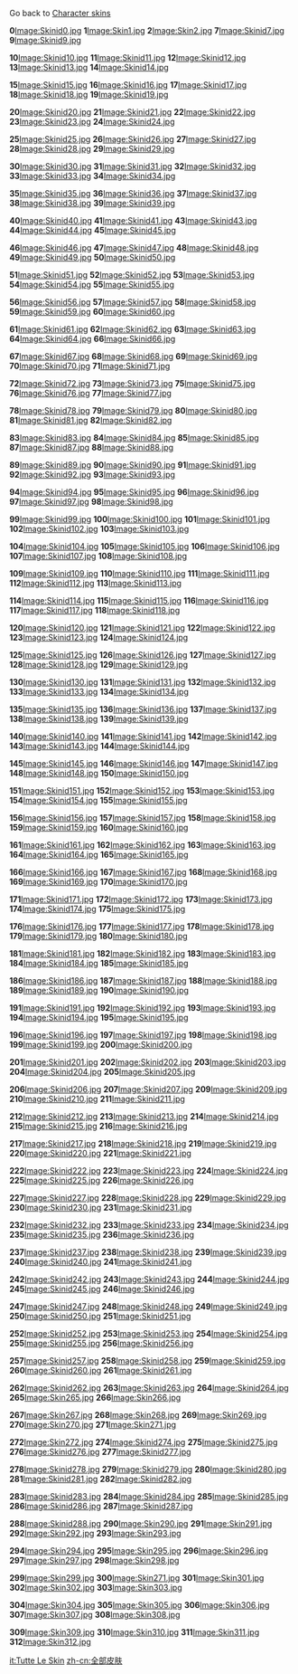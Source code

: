 Go back to [[/Character_Skins.md|Character skins]]

'''0'''[[/Image:Skinid0.jpg.md|Image:Skinid0.jpg]]
'''1 '''[[/Image:Skin1.jpg.md|Image:Skin1.jpg]]
'''2 '''[[/Image:Skin2.jpg.md|Image:Skin2.jpg]]
'''7'''[[/Image:Skinid7.jpg.md|Image:Skinid7.jpg]]
'''9'''[[/Image:Skinid9.jpg.md|Image:Skinid9.jpg]]

'''10'''[[/Image:Skinid10.jpg.md|Image:Skinid10.jpg]]
'''11'''[[/Image:Skinid11.jpg.md|Image:Skinid11.jpg]]
'''12'''[[/Image:Skinid12.jpg.md|Image:Skinid12.jpg]]
'''13'''[[/Image:Skinid13.jpg.md|Image:Skinid13.jpg]]
'''14'''[[/Image:Skinid14.jpg.md|Image:Skinid14.jpg]]

'''15'''[[/Image:Skinid15.jpg.md|Image:Skinid15.jpg]]
'''16'''[[/Image:Skinid16.jpg.md|Image:Skinid16.jpg]]
'''17'''[[/Image:Skinid17.jpg.md|Image:Skinid17.jpg]]
'''18'''[[/Image:Skinid18.jpg.md|Image:Skinid18.jpg]]
'''19'''[[/Image:Skinid19.jpg.md|Image:Skinid19.jpg]]

'''20'''[[/Image:Skinid20.jpg.md|Image:Skinid20.jpg]]
'''21'''[[/Image:Skinid21.jpg.md|Image:Skinid21.jpg]]
'''22'''[[/Image:Skinid22.jpg.md|Image:Skinid22.jpg]]
'''23'''[[/Image:Skinid23.jpg.md|Image:Skinid23.jpg]]
'''24'''[[/Image:Skinid24.jpg.md|Image:Skinid24.jpg]]

'''25'''[[/Image:Skinid25.jpg.md|Image:Skinid25.jpg]]
'''26'''[[/Image:Skinid26.jpg.md|Image:Skinid26.jpg]]
'''27'''[[/Image:Skinid27.jpg.md|Image:Skinid27.jpg]]
'''28'''[[/Image:Skinid28.jpg.md|Image:Skinid28.jpg]]
'''29'''[[/Image:Skinid29.jpg.md|Image:Skinid29.jpg]]

'''30'''[[/Image:Skinid30.jpg.md|Image:Skinid30.jpg]]
'''31'''[[/Image:Skinid31.jpg.md|Image:Skinid31.jpg]]
'''32'''[[/Image:Skinid32.jpg.md|Image:Skinid32.jpg]]
'''33'''[[/Image:Skinid33.jpg.md|Image:Skinid33.jpg]]
'''34'''[[/Image:Skinid34.jpg.md|Image:Skinid34.jpg]]

'''35'''[[/Image:Skinid35.jpg.md|Image:Skinid35.jpg]]
'''36'''[[/Image:Skinid36.jpg.md|Image:Skinid36.jpg]]
'''37'''[[/Image:Skinid37.jpg.md|Image:Skinid37.jpg]]
'''38'''[[/Image:Skinid38.jpg.md|Image:Skinid38.jpg]]
'''39'''[[/Image:Skinid39.jpg.md|Image:Skinid39.jpg]]

'''40'''[[/Image:Skinid40.jpg.md|Image:Skinid40.jpg]]
'''41'''[[/Image:Skinid41.jpg.md|Image:Skinid41.jpg]]
'''43'''[[/Image:Skinid43.jpg.md|Image:Skinid43.jpg]]
'''44'''[[/Image:Skinid44.jpg.md|Image:Skinid44.jpg]]
'''45'''[[/Image:Skinid45.jpg.md|Image:Skinid45.jpg]]

'''46'''[[/Image:Skinid46.jpg.md|Image:Skinid46.jpg]]
'''47'''[[/Image:Skinid47.jpg.md|Image:Skinid47.jpg]]
'''48'''[[/Image:Skinid48.jpg.md|Image:Skinid48.jpg]]
'''49'''[[/Image:Skinid49.jpg.md|Image:Skinid49.jpg]]
'''50'''[[/Image:Skinid50.jpg.md|Image:Skinid50.jpg]]

'''51'''[[/Image:Skinid51.jpg.md|Image:Skinid51.jpg]]
'''52'''[[/Image:Skinid52.jpg.md|Image:Skinid52.jpg]]
'''53'''[[/Image:Skinid53.jpg.md|Image:Skinid53.jpg]]
'''54'''[[/Image:Skinid54.jpg.md|Image:Skinid54.jpg]]
'''55'''[[/Image:Skinid55.jpg.md|Image:Skinid55.jpg]]

'''56'''[[/Image:Skinid56.jpg.md|Image:Skinid56.jpg]]
'''57'''[[/Image:Skinid57.jpg.md|Image:Skinid57.jpg]]
'''58'''[[/Image:Skinid58.jpg.md|Image:Skinid58.jpg]]
'''59'''[[/Image:Skinid59.jpg.md|Image:Skinid59.jpg]]
'''60'''[[/Image:Skinid60.jpg.md|Image:Skinid60.jpg]]

'''61'''[[/Image:Skinid61.jpg.md|Image:Skinid61.jpg]]
'''62'''[[/Image:Skinid62.jpg.md|Image:Skinid62.jpg]]
'''63'''[[/Image:Skinid63.jpg.md|Image:Skinid63.jpg]]
'''64'''[[/Image:Skinid64.jpg.md|Image:Skinid64.jpg]]
'''66'''[[/Image:Skinid66.jpg.md|Image:Skinid66.jpg]]

'''67'''[[/Image:Skinid67.jpg.md|Image:Skinid67.jpg]]
'''68'''[[/Image:Skinid68.jpg.md|Image:Skinid68.jpg]]
'''69'''[[/Image:Skinid69.jpg.md|Image:Skinid69.jpg]]
'''70'''[[/Image:Skinid70.jpg.md|Image:Skinid70.jpg]]
'''71'''[[/Image:Skinid71.jpg.md|Image:Skinid71.jpg]]

'''72'''[[/Image:Skinid72.jpg.md|Image:Skinid72.jpg]]
'''73'''[[/Image:Skinid73.jpg.md|Image:Skinid73.jpg]]
'''75'''[[/Image:Skinid75.jpg.md|Image:Skinid75.jpg]]
'''76'''[[/Image:Skinid76.jpg.md|Image:Skinid76.jpg]]
'''77'''[[/Image:Skinid77.jpg.md|Image:Skinid77.jpg]]

'''78'''[[/Image:Skinid78.jpg.md|Image:Skinid78.jpg]]
'''79'''[[/Image:Skinid79.jpg.md|Image:Skinid79.jpg]]
'''80'''[[/Image:Skinid80.jpg.md|Image:Skinid80.jpg]]
'''81'''[[/Image:Skinid81.jpg.md|Image:Skinid81.jpg]]
'''82'''[[/Image:Skinid82.jpg.md|Image:Skinid82.jpg]]

'''83'''[[/Image:Skinid83.jpg.md|Image:Skinid83.jpg]]
'''84'''[[/Image:Skinid84.jpg.md|Image:Skinid84.jpg]]
'''85'''[[/Image:Skinid85.jpg.md|Image:Skinid85.jpg]]
'''87'''[[/Image:Skinid87.jpg.md|Image:Skinid87.jpg]]
'''88'''[[/Image:Skinid88.jpg.md|Image:Skinid88.jpg]]

'''89'''[[/Image:Skinid89.jpg.md|Image:Skinid89.jpg]]
'''90'''[[/Image:Skinid90.jpg.md|Image:Skinid90.jpg]]
'''91'''[[/Image:Skinid91.jpg.md|Image:Skinid91.jpg]]
'''92'''[[/Image:Skinid92.jpg.md|Image:Skinid92.jpg]]
'''93'''[[/Image:Skinid93.jpg.md|Image:Skinid93.jpg]]

'''94'''[[/Image:Skinid94.jpg.md|Image:Skinid94.jpg]]
'''95'''[[/Image:Skinid95.jpg.md|Image:Skinid95.jpg]]
'''96'''[[/Image:Skinid96.jpg.md|Image:Skinid96.jpg]]
'''97'''[[/Image:Skinid97.jpg.md|Image:Skinid97.jpg]]
'''98'''[[/Image:Skinid98.jpg.md|Image:Skinid98.jpg]]

'''99'''[[/Image:Skinid99.jpg.md|Image:Skinid99.jpg]]
'''100'''[[/Image:Skinid100.jpg.md|Image:Skinid100.jpg]]
'''101'''[[/Image:Skinid101.jpg.md|Image:Skinid101.jpg]]
'''102'''[[/Image:Skinid102.jpg.md|Image:Skinid102.jpg]]
'''103'''[[/Image:Skinid103.jpg.md|Image:Skinid103.jpg]]

'''104'''[[/Image:Skinid104.jpg.md|Image:Skinid104.jpg]]
'''105'''[[/Image:Skinid105.jpg.md|Image:Skinid105.jpg]]
'''106'''[[/Image:Skinid106.jpg.md|Image:Skinid106.jpg]]
'''107'''[[/Image:Skinid107.jpg.md|Image:Skinid107.jpg]]
'''108'''[[/Image:Skinid108.jpg.md|Image:Skinid108.jpg]]

'''109'''[[/Image:Skinid109.jpg.md|Image:Skinid109.jpg]]
'''110'''[[/Image:Skinid110.jpg.md|Image:Skinid110.jpg]]
'''111'''[[/Image:Skinid111.jpg.md|Image:Skinid111.jpg]]
'''112'''[[/Image:Skinid112.jpg.md|Image:Skinid112.jpg]]
'''113'''[[/Image:Skinid113.jpg.md|Image:Skinid113.jpg]]

'''114'''[[/Image:Skinid114.jpg.md|Image:Skinid114.jpg]]
'''115'''[[/Image:Skinid115.jpg.md|Image:Skinid115.jpg]]
'''116'''[[/Image:Skinid116.jpg.md|Image:Skinid116.jpg]]
'''117'''[[/Image:Skinid117.jpg.md|Image:Skinid117.jpg]]
'''118'''[[/Image:Skinid118.jpg.md|Image:Skinid118.jpg]]

'''120'''[[/Image:Skinid120.jpg.md|Image:Skinid120.jpg]]
'''121'''[[/Image:Skinid121.jpg.md|Image:Skinid121.jpg]]
'''122'''[[/Image:Skinid122.jpg.md|Image:Skinid122.jpg]]
'''123'''[[/Image:Skinid123.jpg.md|Image:Skinid123.jpg]]
'''124'''[[/Image:Skinid124.jpg.md|Image:Skinid124.jpg]]

'''125'''[[/Image:Skinid125.jpg.md|Image:Skinid125.jpg]]
'''126'''[[/Image:Skinid126.jpg.md|Image:Skinid126.jpg]]
'''127'''[[/Image:Skinid127.jpg.md|Image:Skinid127.jpg]]
'''128'''[[/Image:Skinid128.jpg.md|Image:Skinid128.jpg]]
'''129'''[[/Image:Skinid129.jpg.md|Image:Skinid129.jpg]]

'''130'''[[/Image:Skinid130.jpg.md|Image:Skinid130.jpg]]
'''131'''[[/Image:Skinid131.jpg.md|Image:Skinid131.jpg]]
'''132'''[[/Image:Skinid132.jpg.md|Image:Skinid132.jpg]]
'''133'''[[/Image:Skinid133.jpg.md|Image:Skinid133.jpg]]
'''134'''[[/Image:Skinid134.jpg.md|Image:Skinid134.jpg]]

'''135'''[[/Image:Skinid135.jpg.md|Image:Skinid135.jpg]]
'''136'''[[/Image:Skinid136.jpg.md|Image:Skinid136.jpg]]
'''137'''[[/Image:Skinid137.jpg.md|Image:Skinid137.jpg]]
'''138'''[[/Image:Skinid138.jpg.md|Image:Skinid138.jpg]]
'''139'''[[/Image:Skinid139.jpg.md|Image:Skinid139.jpg]]

'''140'''[[/Image:Skinid140.jpg.md|Image:Skinid140.jpg]]
'''141'''[[/Image:Skinid141.jpg.md|Image:Skinid141.jpg]]
'''142'''[[/Image:Skinid142.jpg.md|Image:Skinid142.jpg]]
'''143'''[[/Image:Skinid143.jpg.md|Image:Skinid143.jpg]]
'''144'''[[/Image:Skinid144.jpg.md|Image:Skinid144.jpg]]

'''145'''[[/Image:Skinid145.jpg.md|Image:Skinid145.jpg]]
'''146'''[[/Image:Skinid146.jpg.md|Image:Skinid146.jpg]]
'''147'''[[/Image:Skinid147.jpg.md|Image:Skinid147.jpg]]
'''148'''[[/Image:Skinid148.jpg.md|Image:Skinid148.jpg]]
'''150'''[[/Image:Skinid150.jpg.md|Image:Skinid150.jpg]]

'''151'''[[/Image:Skinid151.jpg.md|Image:Skinid151.jpg]]
'''152'''[[/Image:Skinid152.jpg.md|Image:Skinid152.jpg]]
'''153'''[[/Image:Skinid153.jpg.md|Image:Skinid153.jpg]]
'''154'''[[/Image:Skinid154.jpg.md|Image:Skinid154.jpg]]
'''155'''[[/Image:Skinid155.jpg.md|Image:Skinid155.jpg]]

'''156'''[[/Image:Skinid156.jpg.md|Image:Skinid156.jpg]]
'''157'''[[/Image:Skinid157.jpg.md|Image:Skinid157.jpg]]
'''158'''[[/Image:Skinid158.jpg.md|Image:Skinid158.jpg]]
'''159'''[[/Image:Skinid159.jpg.md|Image:Skinid159.jpg]]
'''160'''[[/Image:Skinid160.jpg.md|Image:Skinid160.jpg]]

'''161'''[[/Image:Skinid161.jpg.md|Image:Skinid161.jpg]]
'''162'''[[/Image:Skinid162.jpg.md|Image:Skinid162.jpg]]
'''163'''[[/Image:Skinid163.jpg.md|Image:Skinid163.jpg]]
'''164'''[[/Image:Skinid164.jpg.md|Image:Skinid164.jpg]]
'''165'''[[/Image:Skinid165.jpg.md|Image:Skinid165.jpg]]

'''166'''[[/Image:Skinid166.jpg.md|Image:Skinid166.jpg]]
'''167'''[[/Image:Skinid167.jpg.md|Image:Skinid167.jpg]]
'''168'''[[/Image:Skinid168.jpg.md|Image:Skinid168.jpg]]
'''169'''[[/Image:Skinid169.jpg.md|Image:Skinid169.jpg]]
'''170'''[[/Image:Skinid170.jpg.md|Image:Skinid170.jpg]]

'''171'''[[/Image:Skinid171.jpg.md|Image:Skinid171.jpg]]
'''172'''[[/Image:Skinid172.jpg.md|Image:Skinid172.jpg]]
'''173'''[[/Image:Skinid173.jpg.md|Image:Skinid173.jpg]]
'''174'''[[/Image:Skinid174.jpg.md|Image:Skinid174.jpg]]
'''175'''[[/Image:Skinid175.jpg.md|Image:Skinid175.jpg]]

'''176'''[[/Image:Skinid176.jpg.md|Image:Skinid176.jpg]]
'''177'''[[/Image:Skinid177.jpg.md|Image:Skinid177.jpg]]
'''178'''[[/Image:Skinid178.jpg.md|Image:Skinid178.jpg]]
'''179'''[[/Image:Skinid179.jpg.md|Image:Skinid179.jpg]]
'''180'''[[/Image:Skinid180.jpg.md|Image:Skinid180.jpg]]

'''181'''[[/Image:Skinid181.jpg.md|Image:Skinid181.jpg]]
'''182'''[[/Image:Skinid182.jpg.md|Image:Skinid182.jpg]]
'''183'''[[/Image:Skinid183.jpg.md|Image:Skinid183.jpg]]
'''184'''[[/Image:Skinid184.jpg.md|Image:Skinid184.jpg]]
'''185'''[[/Image:Skinid185.jpg.md|Image:Skinid185.jpg]]

'''186'''[[/Image:Skinid186.jpg.md|Image:Skinid186.jpg]]
'''187'''[[/Image:Skinid187.jpg.md|Image:Skinid187.jpg]]
'''188'''[[/Image:Skinid188.jpg.md|Image:Skinid188.jpg]]
'''189'''[[/Image:Skinid189.jpg.md|Image:Skinid189.jpg]]
'''190'''[[/Image:Skinid190.jpg.md|Image:Skinid190.jpg]]

'''191'''[[/Image:Skinid191.jpg.md|Image:Skinid191.jpg]]
'''192'''[[/Image:Skinid192.jpg.md|Image:Skinid192.jpg]]
'''193'''[[/Image:Skinid193.jpg.md|Image:Skinid193.jpg]]
'''194'''[[/Image:Skinid194.jpg.md|Image:Skinid194.jpg]]
'''195'''[[/Image:Skinid195.jpg.md|Image:Skinid195.jpg]]

'''196'''[[/Image:Skinid196.jpg.md|Image:Skinid196.jpg]]
'''197'''[[/Image:Skinid197.jpg.md|Image:Skinid197.jpg]]
'''198'''[[/Image:Skinid198.jpg.md|Image:Skinid198.jpg]]
'''199'''[[/Image:Skinid199.jpg.md|Image:Skinid199.jpg]]
'''200'''[[/Image:Skinid200.jpg.md|Image:Skinid200.jpg]]

'''201'''[[/Image:Skinid201.jpg.md|Image:Skinid201.jpg]]
'''202'''[[/Image:Skinid202.jpg.md|Image:Skinid202.jpg]]
'''203'''[[/Image:Skinid203.jpg.md|Image:Skinid203.jpg]]
'''204'''[[/Image:Skinid204.jpg.md|Image:Skinid204.jpg]]
'''205'''[[/Image:Skinid205.jpg.md|Image:Skinid205.jpg]]

'''206'''[[/Image:Skinid206.jpg.md|Image:Skinid206.jpg]]
'''207'''[[/Image:Skinid207.jpg.md|Image:Skinid207.jpg]]
'''209'''[[/Image:Skinid209.jpg.md|Image:Skinid209.jpg]]
'''210'''[[/Image:Skinid210.jpg.md|Image:Skinid210.jpg]]
'''211'''[[/Image:Skinid211.jpg.md|Image:Skinid211.jpg]]

'''212'''[[/Image:Skinid212.jpg.md|Image:Skinid212.jpg]]
'''213'''[[/Image:Skinid213.jpg.md|Image:Skinid213.jpg]]
'''214'''[[/Image:Skinid214.jpg.md|Image:Skinid214.jpg]]
'''215'''[[/Image:Skinid215.jpg.md|Image:Skinid215.jpg]]
'''216'''[[/Image:Skinid216.jpg.md|Image:Skinid216.jpg]]

'''217'''[[/Image:Skinid217.jpg.md|Image:Skinid217.jpg]]
'''218'''[[/Image:Skinid218.jpg.md|Image:Skinid218.jpg]]
'''219'''[[/Image:Skinid219.jpg.md|Image:Skinid219.jpg]]
'''220'''[[/Image:Skinid220.jpg.md|Image:Skinid220.jpg]]
'''221'''[[/Image:Skinid221.jpg.md|Image:Skinid221.jpg]]

'''222'''[[/Image:Skinid222.jpg.md|Image:Skinid222.jpg]]
'''223'''[[/Image:Skinid223.jpg.md|Image:Skinid223.jpg]]
'''224'''[[/Image:Skinid224.jpg.md|Image:Skinid224.jpg]]
'''225'''[[/Image:Skinid225.jpg.md|Image:Skinid225.jpg]]
'''226'''[[/Image:Skinid226.jpg.md|Image:Skinid226.jpg]]

'''227'''[[/Image:Skinid227.jpg.md|Image:Skinid227.jpg]]
'''228'''[[/Image:Skinid228.jpg.md|Image:Skinid228.jpg]]
'''229'''[[/Image:Skinid229.jpg.md|Image:Skinid229.jpg]]
'''230'''[[/Image:Skinid230.jpg.md|Image:Skinid230.jpg]]
'''231'''[[/Image:Skinid231.jpg.md|Image:Skinid231.jpg]]

'''232'''[[/Image:Skinid232.jpg.md|Image:Skinid232.jpg]]
'''233'''[[/Image:Skinid233.jpg.md|Image:Skinid233.jpg]]
'''234'''[[/Image:Skinid234.jpg.md|Image:Skinid234.jpg]]
'''235'''[[/Image:Skinid235.jpg.md|Image:Skinid235.jpg]]
'''236'''[[/Image:Skinid236.jpg.md|Image:Skinid236.jpg]]

'''237'''[[/Image:Skinid237.jpg.md|Image:Skinid237.jpg]]
'''238'''[[/Image:Skinid238.jpg.md|Image:Skinid238.jpg]]
'''239'''[[/Image:Skinid239.jpg.md|Image:Skinid239.jpg]]
'''240'''[[/Image:Skinid240.jpg.md|Image:Skinid240.jpg]]
'''241'''[[/Image:Skinid241.jpg.md|Image:Skinid241.jpg]]

'''242'''[[/Image:Skinid242.jpg.md|Image:Skinid242.jpg]]
'''243'''[[/Image:Skinid243.jpg.md|Image:Skinid243.jpg]]
'''244'''[[/Image:Skinid244.jpg.md|Image:Skinid244.jpg]]
'''245'''[[/Image:Skinid245.jpg.md|Image:Skinid245.jpg]]
'''246'''[[/Image:Skinid246.jpg.md|Image:Skinid246.jpg]]

'''247'''[[/Image:Skinid247.jpg.md|Image:Skinid247.jpg]]
'''248'''[[/Image:Skinid248.jpg.md|Image:Skinid248.jpg]]
'''249'''[[/Image:Skinid249.jpg.md|Image:Skinid249.jpg]]
'''250'''[[/Image:Skinid250.jpg.md|Image:Skinid250.jpg]]
'''251'''[[/Image:Skinid251.jpg.md|Image:Skinid251.jpg]]

'''252'''[[/Image:Skinid252.jpg.md|Image:Skinid252.jpg]]
'''253'''[[/Image:Skinid253.jpg.md|Image:Skinid253.jpg]]
'''254'''[[/Image:Skinid254.jpg.md|Image:Skinid254.jpg]]
'''255'''[[/Image:Skinid255.jpg.md|Image:Skinid255.jpg]]
'''256'''[[/Image:Skinid256.jpg.md|Image:Skinid256.jpg]]

'''257'''[[/Image:Skinid257.jpg.md|Image:Skinid257.jpg]]
'''258'''[[/Image:Skinid258.jpg.md|Image:Skinid258.jpg]]
'''259'''[[/Image:Skinid259.jpg.md|Image:Skinid259.jpg]]
'''260'''[[/Image:Skinid260.jpg.md|Image:Skinid260.jpg]]
'''261'''[[/Image:Skinid261.jpg.md|Image:Skinid261.jpg]]

'''262'''[[/Image:Skinid262.jpg.md|Image:Skinid262.jpg]]
'''263'''[[/Image:Skinid263.jpg.md|Image:Skinid263.jpg]]
'''264'''[[/Image:Skinid264.jpg.md|Image:Skinid264.jpg]]
'''265 '''[[/Image:Skin265.jpg.md|Image:Skin265.jpg]]
'''266 '''[[/Image:Skin266.jpg.md|Image:Skin266.jpg]]

'''267 '''[[/Image:Skin267.jpg.md|Image:Skin267.jpg]]
'''268 '''[[/Image:Skin268.jpg.md|Image:Skin268.jpg]]
'''269 '''[[/Image:Skin269.jpg.md|Image:Skin269.jpg]]
'''270 '''[[/Image:Skin270.jpg.md|Image:Skin270.jpg]]
'''271 '''[[/Image:Skin271.jpg.md|Image:Skin271.jpg]]

'''272 '''[[/Image:Skin272.jpg.md|Image:Skin272.jpg]]
'''274'''[[/Image:Skinid274.jpg.md|Image:Skinid274.jpg]]
'''275'''[[/Image:Skinid275.jpg.md|Image:Skinid275.jpg]]
'''276'''[[/Image:Skinid276.jpg.md|Image:Skinid276.jpg]]
'''277'''[[/Image:Skinid277.jpg.md|Image:Skinid277.jpg]]

'''278'''[[/Image:Skinid278.jpg.md|Image:Skinid278.jpg]]
'''279'''[[/Image:Skinid279.jpg.md|Image:Skinid279.jpg]]
'''280'''[[/Image:Skinid280.jpg.md|Image:Skinid280.jpg]]
'''281'''[[/Image:Skinid281.jpg.md|Image:Skinid281.jpg]]
'''282'''[[/Image:Skinid282.jpg.md|Image:Skinid282.jpg]]

'''283'''[[/Image:Skinid283.jpg.md|Image:Skinid283.jpg]]
'''284'''[[/Image:Skinid284.jpg.md|Image:Skinid284.jpg]]
'''285'''[[/Image:Skinid285.jpg.md|Image:Skinid285.jpg]]
'''286'''[[/Image:Skinid286.jpg.md|Image:Skinid286.jpg]]
'''287'''[[/Image:Skinid287.jpg.md|Image:Skinid287.jpg]]

'''288'''[[/Image:Skinid288.jpg.md|Image:Skinid288.jpg]]
'''290 '''[[/Image:Skin290.jpg.md|Image:Skin290.jpg]]
'''291 '''[[/Image:Skin291.jpg.md|Image:Skin291.jpg]]
'''292 '''[[/Image:Skin292.jpg.md|Image:Skin292.jpg]]
'''293 '''[[/Image:Skin293.jpg.md|Image:Skin293.jpg]]

'''294 '''[[/Image:Skin294.jpg.md|Image:Skin294.jpg]]
'''295 '''[[/Image:Skin295.jpg.md|Image:Skin295.jpg]]
'''296 '''[[/Image:Skin296.jpg.md|Image:Skin296.jpg]]
'''297 '''[[/Image:Skin297.jpg.md|Image:Skin297.jpg]]
'''298 '''[[/Image:Skin298.jpg.md|Image:Skin298.jpg]]

'''299 '''[[/Image:Skin299.jpg.md|Image:Skin299.jpg]]
'''300 '''[[/Image:Skin271.jpg.md|Image:Skin271.jpg]]
'''301 '''[[/Image:Skin301.jpg.md|Image:Skin301.jpg]]
'''302 '''[[/Image:Skin302.jpg.md|Image:Skin302.jpg]]
'''303 '''[[/Image:Skin303.jpg.md|Image:Skin303.jpg]]

'''304 '''[[/Image:Skin304.jpg.md|Image:Skin304.jpg]]
'''305 '''[[/Image:Skin305.jpg.md|Image:Skin305.jpg]]
'''306 '''[[/Image:Skin306.jpg.md|Image:Skin306.jpg]]
'''307 '''[[/Image:Skin307.jpg.md|Image:Skin307.jpg]]
'''308 '''[[/Image:Skin308.jpg.md|Image:Skin308.jpg]]

'''309 '''[[/Image:Skin309.jpg.md|Image:Skin309.jpg]]
'''310 '''[[/Image:Skin310.jpg.md|Image:Skin310.jpg]]
'''311 '''[[/Image:Skin311.jpg.md|Image:Skin311.jpg]]
'''312 '''[[/Image:Skin312.jpg.md|Image:Skin312.jpg]]

[[/it:Tutte Le Skin.md|it:Tutte Le Skin]]
[[/zh-cn:全部皮肤.md|zh-cn:全部皮肤]]